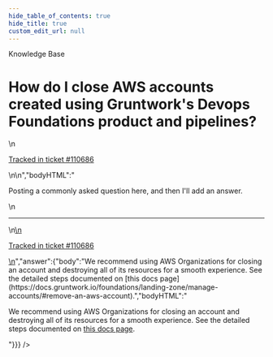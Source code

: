 ```yaml
---
hide_table_of_contents: true
hide_title: true
custom_edit_url: null
---
```



<head>
  <link rel="canonical" href="https://github.com/gruntwork-io/knowledge-base/discussions/797" />
</head>

<CenterLayout>
<span className="searchCategory">Knowledge Base</span>
<h1>How do I close AWS accounts created using Gruntwork&apos;s Devops Foundations product and pipelines?</h1>
<GitHub discussion={{"id":"D_kwDOF8slf84AXELy","number":797,"author":{"login":"oredavids"},"title":"How do I close AWS accounts created using Gruntwork's Devops Foundations product and pipelines?","body":"\nPosting a commonly asked question here, and then I'll add an answer.\n\n---\n\n<ins datetime=\"2024-01-08T23:26:09Z\">\n  <p><a href=\"https://support.gruntwork.io/hc/requests/110686\">Tracked in ticket #110686</a></p>\n</ins>\n","bodyHTML":"<p dir=\"auto\">Posting a commonly asked question here, and then I'll add an answer.</p>\n<hr>\n<ins datetime=\"2024-01-08T23:26:09Z\">\n  <p dir=\"auto\"><a href=\"https://support.gruntwork.io/hc/requests/110686\" rel=\"nofollow\">Tracked in ticket #110686</a></p>\n</ins>","answer":{"body":"We recommend using AWS Organizations for closing an account and destroying all of its resources for a smooth experience. See the detailed steps documented on [this docs page](https://docs.gruntwork.io/foundations/landing-zone/manage-accounts/#remove-an-aws-account).","bodyHTML":"<p dir=\"auto\">We recommend using AWS Organizations for closing an account and destroying all of its resources for a smooth experience. See the detailed steps documented on <a href=\"https://docs.gruntwork.io/foundations/landing-zone/manage-accounts/#remove-an-aws-account\" rel=\"nofollow\">this docs page</a>.</p>"}}} />

</CenterLayout>
  

<!-- ##DOCS-SOURCER-START
{
  "sourcePlugin": "github-discussions",
  "hash": "e95e2d10847bbd9071edecc05b85851f"
}
##DOCS-SOURCER-END -->
